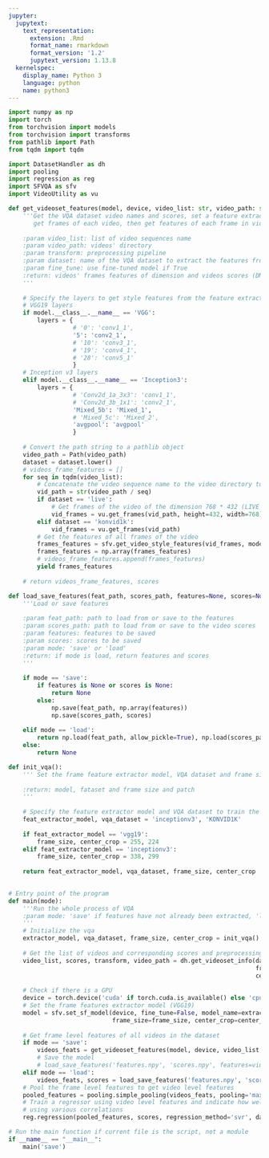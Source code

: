 ```yaml
---
jupyter:
  jupytext:
    text_representation:
      extension: .Rmd
      format_name: rmarkdown
      format_version: '1.2'
      jupytext_version: 1.13.8
  kernelspec:
    display_name: Python 3
    language: python
    name: python3
---
```


```python
import numpy as np
import torch
from torchvision import models
from torchvision import transforms
from pathlib import Path
from tqdm import tqdm

import DatasetHandler as dh
import pooling
import regression as reg
import SFVQA as sfv
import VideoUtility as vu
```

```python
def get_videoset_features(model, device, video_list: str, video_path: str, transform, dataset: str = 'LIVE') -> list:
    '''Get the VQA dataset video names and scores, set a feature extractor model,
       get frames of each video, then get features of each frame in videos
       
    :param video_list: list of video sequences name
    :param video_path: videos' directory
    :param transform: preprocessing pipeline
    :param dataset: name of the VQA dataset to extract the features from
    :param fine_tune: use fine-tuned model if True
    :return: videos' frames features of dimension and videos scores (DMOS)
    '''
    
    # Specify the layers to get style features from the feature extractor model
    # VGG19 layers
    if model.__class__.__name__ == 'VGG':
        layers = {
                  # '0': 'conv1_1',
                  '5': 'conv2_1', 
                  # '10': 'conv3_1', 
                  # '19': 'conv4_1',
                  # '28': 'conv5_1'
                  }
    # Inception v3 layers
    elif model.__class__.__name__ == 'Inception3':
        layers = {
                  # 'Conv2d_1a_3x3': 'conv1_1',
                  # 'Conv2d_3b_1x1': 'conv2_1', 
                  'Mixed_5b': 'Mixed_1', 
                  # 'Mixed_5c': 'Mixed_2',
                  'avgpool': 'avgpool'
                  }
        
    # Convert the path string to a pathlib object
    video_path = Path(video_path)
    dataset = dataset.lower()
    # videos_frame_features = []
    for seq in tqdm(video_list):
        # Concatenate the video sequence name to the video directory to get the full video path
        vid_path = str(video_path / seq)
        if dataset == 'live':
            # Get frames of the video of the dimension 768 * 432 (LIVE VQA videos)
            vid_frames = vu.get_frames(vid_path, height=432, width=768)
        elif dataset == 'konvid1k':
            vid_frames = vu.get_frames(vid_path)
        # Get the features of all frames of the video
        frames_features = sfv.get_video_style_features(vid_frames, model, device, transform, layers)
        frames_features = np.array(frames_features)
        # videos_frame_features.append(frames_features)
        yield frames_features
    
    # return videos_frame_features, scores
```

```python
def load_save_features(feat_path, scores_path, features=None, scores=None, mode='save'):
    '''Load or save features
    
    :param feat_path: path to load from or save to the features
    :param scores_path: path to load from or save to the video scores
    :param features: features to be saved
    :param scores: scores to be saved
    :param mode: 'save' or 'load'
    :return: if mode is load, return features and scores
    '''
    
    if mode == 'save':
        if features is None or scores is None:
            return None
        else:
            np.save(feat_path, np.array(features))
            np.save(scores_path, scores)
            
    elif mode == 'load':
        return np.load(feat_path, allow_pickle=True), np.load(scores_path)
    else:
        return None
```

```python
def init_vqa():
    ''' Set the frame feature extractor model, VQA dataset and frame size
    
    :return: model, fataset and frame size and patch
    '''
    
    # Specify the feature extractor model and VQA dataset to train the model on
    feat_extractor_model, vqa_dataset = 'inceptionv3', 'KONVID1K'
    
    if feat_extractor_model == 'vgg19':
        frame_size, center_crop = 255, 224
    elif feat_extractor_model == 'inceptionv3':
        frame_size, center_crop = 338, 299
        
    return feat_extractor_model, vqa_dataset, frame_size, center_crop
    
```

```python
# Entry point of the program
def main(mode):
    '''Run the whole process of VQA
    :param mode: 'save' if features have not already been extracted, 'load' otherwise
    '''
    # Initialize the vqa
    extractor_model, vqa_dataset, frame_size, center_crop = init_vqa()
    
    # Get the list of videos and corresponding scores and preprocessing module
    video_list, scores, transform, video_path = dh.get_videoset_info(dataset=vqa_dataset,
                                                                     frame_size=frame_size,
                                                                     center_crop=center_crop)
    
    # Check if there is a GPU
    device = torch.device('cuda' if torch.cuda.is_available() else 'cpu')
    # Set the frame features extractor model (VGG19)
    model = sfv.set_sf_model(device, fine_tune=False, model_name=extractor_model,
                             frame_size=frame_size, center_crop=center_crop)
    
    # Get frame level features of all videos in the dataset
    if mode == 'save':
        videos_feats = get_videoset_features(model, device, video_list, video_path, transform, vqa_dataset)
        # Save the model
        # load_save_features('features.npy', 'scores.npy', features=videos_feats, scores=scores, mode=mode)
    elif mode == 'load':
        videos_feats, scores = load_save_features('features.npy', 'scores.npy', mode=mode)
    # Pool the frame level features to get video level features
    pooled_features = pooling.simple_pooling(videos_feats, pooling='max')
    # Train a regressor using video level features and indicate how well it predicts the scores
    # using various correlations
    reg.regression(pooled_features, scores, regression_method='svr', dataset=vqa_dataset)               
```

```python
# Run the main function if current file is the script, not a module
if __name__ == "__main__":
    main('save')
```

```python

```

```python

```
